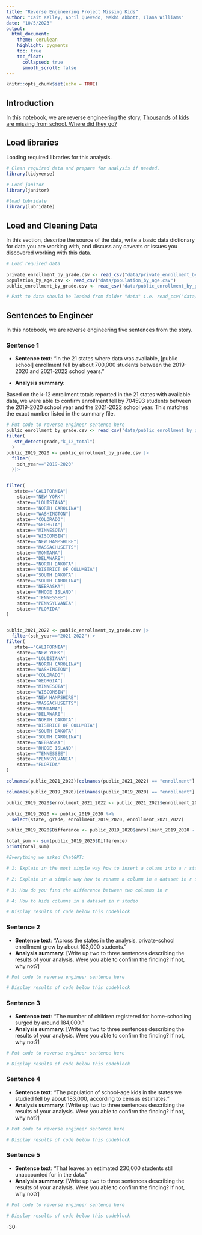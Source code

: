 ```yaml
---
title: "Reverse Engineering Project Missing Kids"
author: "Cait Kelley, April Quevedo, Mekhi Abbott, Ilana Williams"
date: "10/5/2023"
output:
  html_document:
    theme: cerulean
    highlight: pygments
    toc: true
    toc_float:
      collapsed: true
      smooth_scroll: false
---
```


```r
knitr::opts_chunk$set(echo = TRUE)
```

## Introduction 

In this notebook, we are reverse engineering the story, [Thousands of kids are missing from school. Where did they go?](https://projects.apnews.com/features/2023/missing-children/index.html)

## Load libraries

Loading required libraries for this analysis.

```r

# Clean required data and prepare for analysis if needed. 
library(tidyverse)

# Load janitor
library(janitor)

#load lubridate
library(lubridate)
```

## Load and Cleaning Data

In this section, describe the source of the data, write a basic data dictionary for data you are working with, and discuss any caveats or issues you discovered working with this data. 

```r
# Load required data

private_enrollment_by_grade.csv <- read_csv("data/private_enrollment_by_grade.csv")
population_by_age.csv <- read_csv("data/population_by_age.csv")
public_enrollment_by_grade.csv <- read_csv("data/public_enrollment_by_grade.csv")

# Path to data should be loaded from folder "data" i.e. read_csv("data/name_of_data.csv")

```

## Sentences to Engineer
In this notebook, we are reverse engineering five sentences from the story.

### Sentence 1

* **Sentence text**: “In the 21 states where data was available, [public school] enrollment fell by about 700,000 students between the 2019-2020 and 2021-2022 school years.”

* **Analysis summary**:

Based on the k-12 enrollment totals reported in the 21 states with available data, we were able to confirm enrollment fell by 704593 students between the 2019-2020 school year and the 2021-2022 school year. This matches the exact number listed in the summary file.

```r
# Put code to reverse engineer sentence here
public_enrollment_by_grade.csv <- read_csv("data/public_enrollment_by_grade.csv")|>
filter(
   str_detect(grade,"k_12_total")
  )
public_2019_2020 <- public_enrollment_by_grade.csv |>
  filter(
    sch_year=="2019-2020"
  )|>  


filter(
   state=="CALIFORNIA"|
    state=="NEW YORK"|
    state=="LOUISIANA"|
    state=="NORTH CAROLINA"|
    state=="WASHINGTON"|
    state=="COLORADO"|
    state=="GEORGIA"|
    state=="MINNESOTA"|
    state=="WISCONSIN"|
    state=="NEW HAMPSHIRE"|
    state=="MASSACHUSETTS"|
    state=="MONTANA"|
    state=="DELAWARE"|
    state=="NORTH DAKOTA"|
    state=="DISTRICT OF COLUMBIA"|
    state=="SOUTH DAKOTA"|
    state=="SOUTH CAROLINA"|
    state=="NEBRASKA"|
    state=="RHODE ISLAND"|
    state=="TENNESSEE"|
    state=="PENNSYLVANIA"|
    state=="FLORIDA"
)


public_2021_2022 <- public_enrollment_by_grade.csv |>
  filter(sch_year=="2021-2022")|>
filter(
   state=="CALIFORNIA"|
    state=="NEW YORK"|
    state=="LOUISIANA"|
    state=="NORTH CAROLINA"|
    state=="WASHINGTON"|
    state=="COLORADO"|
    state=="GEORGIA"|
    state=="MINNESOTA"|
    state=="WISCONSIN"|
    state=="NEW HAMPSHIRE"|
    state=="MASSACHUSETTS"|
    state=="MONTANA"|
    state=="DELAWARE"|
    state=="NORTH DAKOTA"|
    state=="DISTRICT OF COLUMBIA"|
    state=="SOUTH DAKOTA"|
    state=="SOUTH CAROLINA"|
    state=="NEBRASKA"|
    state=="RHODE ISLAND"|
    state=="TENNESSEE"|
    state=="PENNSYLVANIA"|
    state=="FLORIDA"
)

colnames(public_2021_2022)[colnames(public_2021_2022) == "enrollment"] <- "enrollment_2021_2022"

colnames(public_2019_2020)[colnames(public_2019_2020) == "enrollment"] <- "enrollment_2019_2020"

public_2019_2020$enrollment_2021_2022 <- public_2021_2022$enrollment_2021_2022

public_2019_2020 <- public_2019_2020 %>%
  select(state, grade, enrollment_2019_2020, enrollment_2021_2022)

public_2019_2020$Difference <- public_2019_2020$enrollment_2019_2020 - public_2019_2020$enrollment_2021_2022

total_sum <- sum(public_2019_2020$Difference)
print(total_sum)

#Everything we asked ChatGPT:

# 1: Explain in the most simple way how to insert a column into a r studio dataset from another column. Give an example and show the datasets from your example.

# 2: Explain in a simple way how to rename a column in a dataset in r studio

# 3: How do you find the difference between two columns in r

# 4: How to hide columns in a dataset in r studio

# Display results of code below this codeblock

```


### Sentence 2

* **Sentence text**: “Across the states in the analysis, private-school enrollment grew by about 103,000 students.”
* **Analysis summary**: [Write up two to three sentences describing the results of your analysis.  Were you able to confirm the finding? If not, why not?]

```r
# Put code to reverse engineer sentence here

# Display results of code below this codeblock

```

### Sentence 3

* **Sentence text**: “The number of children registered for home-schooling surged by around 184,000.”
* **Analysis summary**: [Write up two to three sentences describing the results of your analysis.  Were you able to confirm the finding? If not, why not?]

```r
# Put code to reverse engineer sentence here

# Display results of code below this codeblock

```

### Sentence 4

* **Sentence text**: “The population of school-age kids in the states we studied fell by about 183,000, according to census estimates.”
* **Analysis summary**: [Write up two to three sentences describing the results of your analysis.  Were you able to confirm the finding? If not, why not?]

```r
# Put code to reverse engineer sentence here

# Display results of code below this codeblock

```

### Sentence 5

* **Sentence text**: “That leaves an estimated 230,000 students still unaccounted for in the data.”
* **Analysis summary**: [Write up two to three sentences describing the results of your analysis.  Were you able to confirm the finding? If not, why not?]

```r
# Put code to reverse engineer sentence here

# Display results of code below this codeblock

```

-30-